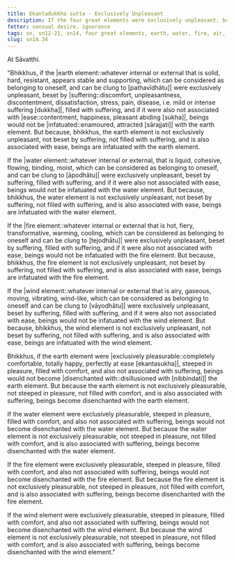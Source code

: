 ```yaml
---
title: Ekantadukkha sutta - Exclusively Unpleasant
description: If the four great elements were exclusively unpleasant, beings would not be infatuated with them. If they were exclusively pleasurable, beings would not become disenchanted with them.
fetter: sensual desire, ignorance
tags: sn, sn12-21, sn14, four great elements, earth, water, fire, air, suffering, unpleasantness, pleasure, infatuation, disenchantment
slug: sn14.34
---
```


At Sāvatthi.

"Bhikkhus, if the |earth element::whatever internal or external that is solid, hard, resistant, appears stable and supporting, which can be considered as belonging to oneself, and can be clung to [pathavīdhātu]| were exclusively unpleasant, beset by |suffering::discomfort, unpleasantness, discontentment, dissatisfaction, stress, pain, disease, i.e. mild or intense suffering [dukkha]|, filled with suffering, and if it were also not associated with |ease::contentment, happiness, pleasant abiding [sukha]|, beings would not be |infatuated::enamoured, attracted [sārajjati]| with the earth element. But because, bhikkhus, the earth element is not exclusively unpleasant, not beset by suffering, not filled with suffering, and is also associated with ease, beings are infatuated with the earth element.

If the |water element::whatever internal or external, that is liquid, cohesive, flowing, binding, moist, which can be considered as belonging to oneself, and can be clung to [āpodhātu]| were exclusively unpleasant, beset by suffering, filled with suffering, and if it were also not associated with ease, beings would not be infatuated with the water element. But because, bhikkhus, the water element is not exclusively unpleasant, not beset by suffering, not filled with suffering, and is also associated with ease, beings are infatuated with the water element.

If the |fire element::whatever internal or external that is hot, fiery, transformative, warming, cooling, which can be considered as belonging to oneself and can be clung to [tejodhātu]| were exclusively unpleasant, beset by suffering, filled with suffering, and if it were also not associated with ease, beings would not be infatuated with the fire element. But because, bhikkhus, the fire element is not exclusively unpleasant, not beset by suffering, not filled with suffering, and is also associated with ease, beings are infatuated with the fire element.

If the |wind element::whatever internal or external that is airy, gaseous, moving, vibrating, wind-like, which can be considered as belonging to oneself and can be clung to [vāyodhātu]| were exclusively unpleasant, beset by suffering, filled with suffering, and if it were also not associated with ease, beings would not be infatuated with the wind element. But because, bhikkhus, the wind element is not exclusively unpleasant, not beset by suffering, not filled with suffering, and is also associated with ease, beings are infatuated with the wind element.

Bhikkhus, if the earth element were |exclusively pleasurable::completely comfortable, totally happy, perfectly at ease [ekantasukha]|, steeped in pleasure, filled with comfort, and also not associated with suffering, beings would not become |disenchanted with::disillusioned with [nibbindati]| the earth element. But because the earth element is not exclusively pleasurable, not steeped in pleasure, not filled with comfort, and is also associated with suffering, beings become disenchanted with the earth element.

If the water element were exclusively pleasurable, steeped in pleasure, filled with comfort, and also not associated with suffering, beings would not become disenchanted with the water element. But because the water element is not exclusively pleasurable, not steeped in pleasure, not filled with comfort, and is also associated with suffering, beings become disenchanted with the water element.

If the fire element were exclusively pleasurable, steeped in pleasure, filled with comfort, and also not associated with suffering, beings would not become disenchanted with the fire element. But because the fire element is not exclusively pleasurable, not steeped in pleasure, not filled with comfort, and is also associated with suffering, beings become disenchanted with the fire element.

If the wind element were exclusively pleasurable, steeped in pleasure, filled with comfort, and also not associated with suffering, beings would not become disenchanted with the wind element. But because the wind element is not exclusively pleasurable, not steeped in pleasure, not filled with comfort, and is also associated with suffering, beings become disenchanted with the wind element."